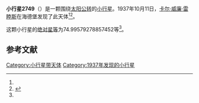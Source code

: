 {{Infobox planet
| bgcolour = #FFFFC0
| name = 2749 Walterhorn
| symbol = 
| image = 
| caption = 
| discovery = yes
| discovery_ref = 
| discoverer = [[卡尔·威廉·雷睦斯|卡尔·威廉·雷睦斯]]
| discovery_site = [[海德堡|海德堡]] 
| discovered = 1937年10月11日
| designations = yes
| mp_name = 
| named_after = 
| alt_names = 1937 TD/ 1971 ST3 / 1971 TU / 1971 UT3 / 1973 AC4
| mp_category = [[主带小行星|主带小行星]]
| orbit_ref = <ref name="a">[http://ssd.jpl.nasa.gov/sbdb.cgi?sstr=2749 2749 Walterhorn] {{Wayback|url=http://ssd.jpl.nasa.gov/sbdb.cgi?sstr=2749 |date=20200820013836 }}，小行星數據庫瀏覽器（JPL Small-Body Database Browser）－[[美国国家航空航天局|美国国家航空航天局]]喷气推进实验室</ref>
| epoch = 2456400.5 (2013年4月18日更新)
| aphelion = {{convert|3.71421597706417|AU|km|3|abbr=on|lk=out}}
| perihelion = {{convert|2.644416133346642|AU|km|3|abbr=on}}
| semimajor = {{convert|3.179316055205406|AU|km|3|abbr=on}}
| eccentricity = 0.168243708
| period = 2070.613216 [[日|日]]<br />5.67[[儒略年|儒略年]]
| avg_speed = 
| inclination = .3217001167675874
| asc_node = 354.7895227077939
| mean_anomaly = 
| arg_peri = 74.99579278857452
| satellites = 
| physical_characteristics = yes
| dimensions = 
| mass = 
| density = 
| surface_grav = 
| escape_velocity = 
| sidereal_day = 
| axial_tilt = 
| pole_ecliptic_lat = 
| pole_ecliptic_lon = 
| albedo = 
| temperatures= 
| temp_name1 = 
| mean_temp_1 = 
| max_temp_1 = 
| temp_name2 = 
| max_temp_2 = 
| spectral_type = 
| abs_magnitude = 74.99579278857452
}}

'''小行星2749'''（{{lang-en|2749 Walterhorn}}）是一颗围绕[[太阳|太阳]][[公转|公转]]的[[小行星|小行星]]。1937年10月11日，[[卡尔·威廉·雷睦斯|卡尔·威廉·雷睦斯]]在海德堡发现了此天体<ref name="a" /><ref>{{cite news|title=小行星列表|url=http://cfa-www.harvard.edu/iau/lists/NumberedMPs.txt|accessdate=2013-07-08|newspaper=哈佛大学|archive-date=2008-05-17|archive-url=https://web.archive.org/web/20080517010638/http://cfa-www.harvard.edu/iau/lists/NumberedMPs.txt|dead-url=no}}</ref>。

这颗小行星的[[绝对星等|绝对星等]]为74.99579278857452等<ref name="a" />。

==参考文献==
{{reflist}}
{{Minor Planet Number|[[小行星2748|小行星2748]]|[[小行星2750|小行星2750]]}}

{{小天体}}

[[Category:小行星带天体|Category:小行星带天体]]
[[Category:1937年发现的小行星|Category:1937年发现的小行星]]

{{asteroid-stub}}